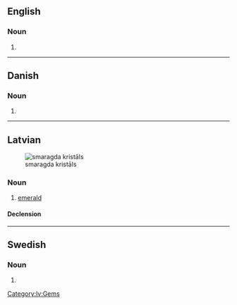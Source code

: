 {{also|Smaragds}}

==English==

===Noun===
{{head|en|noun form}}

# {{plural of|smaragd|lang=en}}

----

==Danish==

===Noun===
{{head|da|noun form|g=c}}

# {{inflection of|da|smaragd||indef|gen|s}}

----

==Latvian==
[[Image:Béryl var. émeraude sur gangue (Muzo Mine Boyaca - Colombie) 2.jpg|thumb|smaragda kristāls]]

===Noun===
{{lv-noun|m|1st}}

# [[emerald]]

====Declension====
{{lv-decl-noun|smaragd|s|1st|extrawidth=-60}}

[[Category:lv:Gems]]

----

==Swedish==

===Noun===
{{head|sv|noun form|g=c}}

# {{inflection of|sv|smaragd||indef|gen|s}}